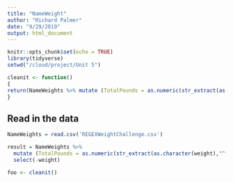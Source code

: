 ```yaml
---
title: "NameWeight"
author: "Richard Palmer"
date: "9/29/2019"
output: html_document
---
```


```r
knitr::opts_chunk$set(echo = TRUE)
library(tidyverse)
setwd("/cloud/project/Unit 5")
```

```r
cleanit <- function() 
{
return(NameWeights %>% mutate (TotalPounds = as.numeric(str_extract(as.character(weight),"^[:digit:]+"))) %>% select(-weight))
}
```

## Read in the data
```r
NameWeights = read.csv('REGEXWeightChallenge.csv')
```

```r
result = NameWeights %>% 
  mutate (TotalPounds = as.numeric(str_extract(as.character(weight),"^[:digit:]+"))) %>%
  select(-weight)
```

```r
foo <- cleanit()
```